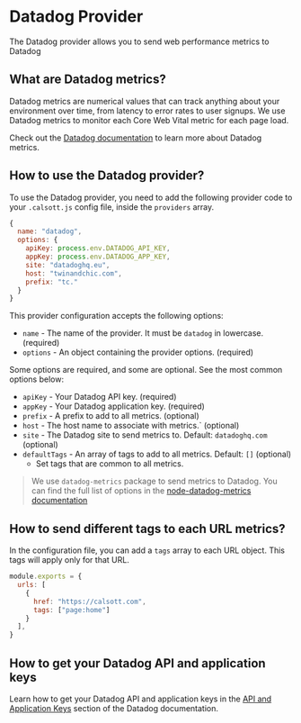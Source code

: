 # Datadog Provider

The Datadog provider allows you to send web performance metrics to Datadog

## What are Datadog metrics?

Datadog metrics are numerical values that can track anything about your environment over time, from latency to error rates to user signups.
We use Datadog metrics to monitor each Core Web Vital metric for each page load.

Check out the [Datadog documentation](https://docs.datadoghq.com/metrics/) to learn more about Datadog metrics.

## How to use the Datadog provider?

To use the Datadog provider, you need to add the following provider code to your `.calsott.js` config file,
inside the `providers` array.

```js
{
  name: "datadog",
  options: {
    apiKey: process.env.DATADOG_API_KEY,
    appKey: process.env.DATADOG_APP_KEY,
    site: "datadoghq.eu",
    host: "twinandchic.com", 
    prefix: "tc." 
  }
}
```

This provider configuration accepts the following options:

* `name` - The name of the provider. It must be `datadog` in lowercase. (required)
* `options` - An object containing the provider options. (required)

Some options are required, and some are optional. See the most common options below:

* `apiKey` - Your Datadog API key. (required)
* `appKey` - Your Datadog application key. (required)
* `prefix` - A prefix to add to all metrics. (optional)
* `host` - The host name to associate with metrics.`  (optional)
* `site` - The Datadog site to send metrics to. Default: `datadoghq.com` (optional)
* `defaultTags` - An array of tags to add to all metrics. Default: `[]` (optional)
  * Set tags that are common to all metrics.

> We use `datadog-metrics` package to send metrics to Datadog. You can find the full list of options in the [node-datadog-metrics documentation](https://github.com/dbader/node-datadog-metrics)

## How to send different tags to each URL metrics?

In the configuration file, you can add a `tags` array to each URL object. This tags will apply only for that URL.

```js
module.exports = {
  urls: [
    {
      href: "https://calsott.com",
      tags: ["page:home"]
    }
  ],
}
```

## How to get your Datadog API and application keys

Learn how to get your Datadog API and application keys in the [API and Application Keys](https://docs.datadoghq.com/account_management/api-app-keys/) section of the Datadog documentation.